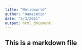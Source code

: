 ```yaml
---
title: "Helloworld"
author: "Hamecetin"
date: "2/3/2021"
output: html_document
---
```


## This is a markdown file